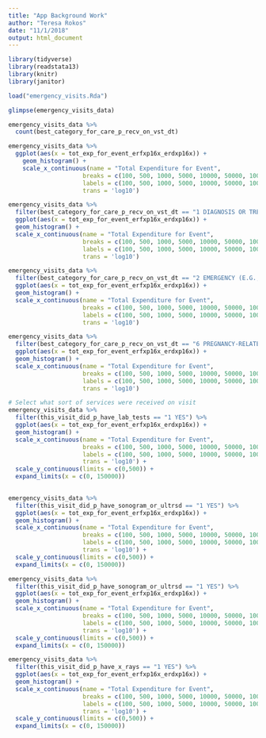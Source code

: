 ```yaml
---
title: "App Background Work"
author: "Teresa Rokos"
date: "11/1/2018"
output: html_document
---
```


```r
library(tidyverse)
library(readstata13)
library(knitr)
library(janitor)

load("emergency_visits.Rda")

glimpse(emergency_visits_data)

emergency_visits_data %>% 
  count(best_category_for_care_p_recv_on_vst_dt)

emergency_visits_data %>% 
  ggplot(aes(x = tot_exp_for_event_erfxp16x_erdxp16x)) + 
    geom_histogram() + 
    scale_x_continuous(name = "Total Expenditure for Event", 
                     breaks = c(100, 500, 1000, 5000, 10000, 50000, 100000),
                     labels = c(100, 500, 1000, 5000, 10000, 50000, 100000),
                     trans = 'log10')

emergency_visits_data %>% 
  filter(best_category_for_care_p_recv_on_vst_dt == "1 DIAGNOSIS OR TREATMENT") %>% 
  ggplot(aes(x = tot_exp_for_event_erfxp16x_erdxp16x)) + 
  geom_histogram() + 
  scale_x_continuous(name = "Total Expenditure for Event", 
                     breaks = c(100, 500, 1000, 5000, 10000, 50000, 100000),
                     labels = c(100, 500, 1000, 5000, 10000, 50000, 100000),
                     trans = 'log10')

emergency_visits_data %>% 
  filter(best_category_for_care_p_recv_on_vst_dt == "2 EMERGENCY (E.G., ACCIDENT OR INJURY)") %>% 
  ggplot(aes(x = tot_exp_for_event_erfxp16x_erdxp16x)) + 
  geom_histogram() + 
  scale_x_continuous(name = "Total Expenditure for Event", 
                     breaks = c(100, 500, 1000, 5000, 10000, 50000, 100000),
                     labels = c(100, 500, 1000, 5000, 10000, 50000, 100000),
                     trans = 'log10')

emergency_visits_data %>% 
  filter(best_category_for_care_p_recv_on_vst_dt == "6 PREGNANCY-RELATED (INC PRENATAL/ DELV)") %>% 
  ggplot(aes(x = tot_exp_for_event_erfxp16x_erdxp16x)) + 
  geom_histogram() + 
  scale_x_continuous(name = "Total Expenditure for Event", 
                     breaks = c(100, 500, 1000, 5000, 10000, 50000, 100000),
                     labels = c(100, 500, 1000, 5000, 10000, 50000, 100000),
                     trans = 'log10')

# Select what sort of services were received on visit
emergency_visits_data %>% 
  filter(this_visit_did_p_have_lab_tests == "1 YES") %>% 
  ggplot(aes(x = tot_exp_for_event_erfxp16x_erdxp16x)) + 
  geom_histogram() + 
  scale_x_continuous(name = "Total Expenditure for Event", 
                     breaks = c(100, 500, 1000, 5000, 10000, 50000, 100000),
                     labels = c(100, 500, 1000, 5000, 10000, 50000, 100000),
                     trans = 'log10') +
  scale_y_continuous(limits = c(0,500)) +
  expand_limits(x = c(0, 150000))
  

emergency_visits_data %>% 
  filter(this_visit_did_p_have_sonogram_or_ultrsd == "1 YES") %>% 
  ggplot(aes(x = tot_exp_for_event_erfxp16x_erdxp16x)) + 
  geom_histogram() + 
  scale_x_continuous(name = "Total Expenditure for Event", 
                     breaks = c(100, 500, 1000, 5000, 10000, 50000, 100000),
                     labels = c(100, 500, 1000, 5000, 10000, 50000, 100000),
                     trans = 'log10') +
  scale_y_continuous(limits = c(0,500)) +
  expand_limits(x = c(0, 150000))

emergency_visits_data %>% 
  filter(this_visit_did_p_have_sonogram_or_ultrsd == "1 YES") %>% 
  ggplot(aes(x = tot_exp_for_event_erfxp16x_erdxp16x)) + 
  geom_histogram() + 
  scale_x_continuous(name = "Total Expenditure for Event", 
                     breaks = c(100, 500, 1000, 5000, 10000, 50000, 100000),
                     labels = c(100, 500, 1000, 5000, 10000, 50000, 100000),
                     trans = 'log10') +
  scale_y_continuous(limits = c(0,500)) +
  expand_limits(x = c(0, 150000))

emergency_visits_data %>% 
  filter(this_visit_did_p_have_x_rays == "1 YES") %>% 
  ggplot(aes(x = tot_exp_for_event_erfxp16x_erdxp16x)) + 
  geom_histogram() + 
  scale_x_continuous(name = "Total Expenditure for Event", 
                     breaks = c(100, 500, 1000, 5000, 10000, 50000, 100000),
                     labels = c(100, 500, 1000, 5000, 10000, 50000, 100000),
                     trans = 'log10') +
  scale_y_continuous(limits = c(0,500)) +
  expand_limits(x = c(0, 150000))



```

